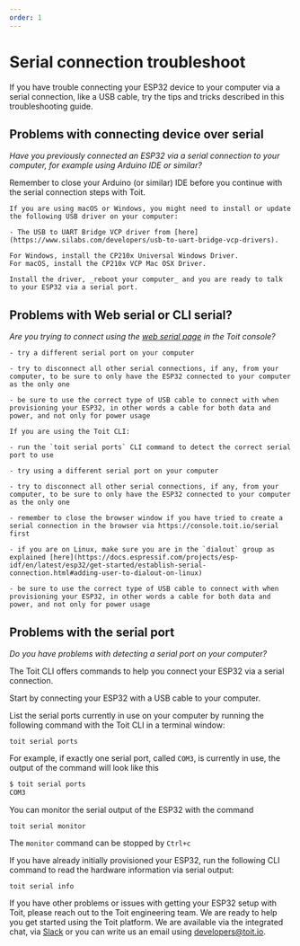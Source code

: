 ```yaml
---
order: 1
---
```


# Serial connection troubleshoot

If you have trouble connecting your ESP32 device to your computer via a serial connection, like a USB cable, try the tips and tricks described in this troubleshooting guide.

## Problems with connecting device over serial

_Have you previously connected an ESP32 via a serial connection to your computer, for example using Arduino IDE or similar?_

<Tabs>
  <Tab label="YES">

Remember to close your Arduino (or similar) IDE before you continue with the serial connection steps with Toit.

  </Tab>
  <Tab label="NO">

    If you are using macOS or Windows, you might need to install or update the following USB driver on your computer:

    - The USB to UART Bridge VCP driver from [here](https://www.silabs.com/developers/usb-to-uart-bridge-vcp-drivers).

    For Windows, install the CP210x Universal Windows Driver.
    For macOS, install the CP210x VCP Mac OSX Driver.

    Install the driver, _reboot your computer_ and you are ready to talk to your ESP32 via a serial port.

  </Tab>
</Tabs>

## Problems with Web serial or CLI serial?

_Are you trying to connect using the [web serial page](https://console.toit.io/serial) in the Toit console?_

<Tabs>
  <Tab label="YES">

    - try a different serial port on your computer

    - try to disconnect all other serial connections, if any, from your computer, to be sure to only have the ESP32 connected to your computer as the only one

    - be sure to use the correct type of USB cable to connect with when provisioning your ESP32, in other words a cable for both data and power, and not only for power usage

  </Tab>
  <Tab label="NO">

    If you are using the Toit CLI:

    - run the `toit serial ports` CLI command to detect the correct serial port to use

    - try using a different serial port on your computer

    - try to disconnect all other serial connections, if any, from your computer, to be sure to only have the ESP32 connected to your computer as the only one

    - remember to close the browser window if you have tried to create a serial connection in the browser via https://console.toit.io/serial first

    - if you are on Linux, make sure you are in the `dialout` group as explained [here](https://docs.espressif.com/projects/esp-idf/en/latest/esp32/get-started/establish-serial-connection.html#adding-user-to-dialout-on-linux)

    - be sure to use the correct type of USB cable to connect with when provisioning your ESP32, in other words a cable for both data and power, and not only for power usage

  </Tab>

</Tabs>

## Problems with the serial port

_Do you have problems with detecting a serial port on your computer?_

<Tabs>
  <Tab label="YES">

The Toit CLI offers commands to help you connect your ESP32 via a serial connection.

Start by connecting your ESP32 with a USB cable to your computer.

List the serial ports currently in use on your computer by running the following command with the Toit CLI in a terminal window:

```shell
toit serial ports
```

For example, if exactly one serial port, called `COM3`, is currently in use, the output of the command will look like this

```txt
$ toit serial ports
COM3
```

You can monitor the serial output of the ESP32 with the command

```shell
toit serial monitor
```

The `monitor` command can be stopped by `Ctrl+c`

If you have already initially provisioned your ESP32, run the following CLI command to read the hardware information via serial output:

```shell
toit serial info
```

  </Tab>
  <Tab label="NO">

If you have other problems or issues with getting your ESP32 setup with Toit, please reach out to the Toit engineering team. We are ready to help you get started using the Toit platform.
We are available via the integrated chat, via [Slack](https://chat.toit.io) or you can write us an email using developers@toit.io.

  </Tab>
</Tabs>
